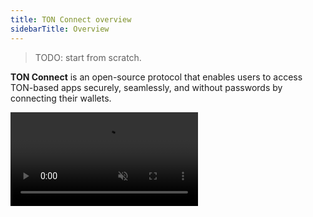 ```yaml
---
title: TON Connect overview
sidebarTitle: Overview
---
```


> TODO: start from scratch.

**TON Connect** is an open-source protocol that enables users to access TON-based apps securely, seamlessly, and without passwords by connecting their wallets.

<video autoPlay muted loop className="w-full rounded-xl" src="/resources/videos/TonConnect.mp4">
  Your browser does not support the \<video> tag.
</video>

## How TON Connect works

TON Connect enables communication between **wallets** and **DApps** (Decentralized Applications) within the TON ecosystem.

<img
  className="block dark:hidden"
  src="/resources/images/ton-connect/basic-schema.svg"
  alt="Basic communication schema of TON Connect"
/>

<img
  className="hidden dark:block"
  src="/resources/images/ton-connect/basic-schema-dark.svg"
  alt="Basic communication schema of TON Connect"
/>

### Interaction model

* **Wallets** provide user interfaces for approving transactions and securely store cryptographic keys on users’ devices.
* **DApps** built on TON offer rich functionality and secure user funds through the use of smart contracts.

This separation of responsibilities enables rapid innovation and enhances security: _wallets are not tied to closed ecosystems, and DApps do not hold users’ accounts_.

**TON Connect** bridges wallets and apps, providing users with a seamless and secure connection experience.

## Why use TON Connect

- **Seamless integration**: quickly connects TON wallets to DApps with minimal setup and no user friction.
- **Robust security**: uses secure communication to protect user data and transactions.
- **User-friendly experience**: no extra logins required—users interact with DApps directly through their wallets.
- **Cross-platform compatibility**: supports web, mobile, and desktop environments.
- **Developer-friendly tools**: provides APIs and tooling for secure, consistent integration.
- **Open-source development**: maintained by the TonTech team and open to community contributions.

### For DApp developers

TON Connect enables tighter integration and better user engagement:

- **Traffic**: attract more users via wallets that support TON Connect.
- **Built-in authentication**: use wallets as user identities—no registration flows needed.
- **Payments**: process Toncoin and USD₮ payments securely through the TON Blockchain.
- **Retention**: let users save and revisit recently opened or favorite apps.

### For wallet developers

Connect your wallet to TON Connect to enable secure and seamless interaction with TON DApps.
See how to [integrate TON Connect into your wallet](/v3/guidelines/ton-connect/wallet).

## Projects using TON Connect

- [Getgems — The Open Network marketplace](https://getgems.io/)
- [STON.fi — AMM DEX for TON Blockchain](https://ston.fi/)
- [TON Society](https://society.ton.org/activities/active)

<details>
  <summary><b>Show the entire list</b></summary>

  - [getgems.io](https://getgems.io/)
  - [fragment.com](https://fragment.com/)
  - [ston.fi](https://ston.fi/)
  - [app.evaa.finance](https://app.evaa.finance/)
  - [ton.diamonds](https://ton.diamonds/)
  - [minter.ton.org](https://minter.ton.org/)
  - [tonconsole.com/jetton/minter](https://tonconsole.com/jetton/minter)
  - [dedust.io](https://dedust.io/swap)
  - [vesting.ton.org](https://vesting.ton.org/)
  - [tonverifier.live](https://verifier.ton.org/)
  - [tonstarter.com](https://tonstarter.com/)
  - [dns.ton.org](https://dns.ton.org/)
  - [daolama.co](https://daolama.co/)
  - [ton.vote](https://ton.vote/)
</details>

## Join the TON ecosystem

To integrate your service with the TON ecosystem, complete the following steps:

* **Implement TON Connect**: integrate the TON Connect protocol into your application.
* **Make a transfer**: use TON libraries to create and send messages. See [Sending messages](/v3/guidelines/ton-connect/cookbook/ton-transfer) for implementation details.
* **Enable payments**: process payments using [TonAPI](https://tonapi.io/) or a custom indexer (e.g., [gobicycle](https://github.com/gobicycle/bicycle)). See the [Payments processing guide](/v3/guidelines/DApps/asset-processing/payments-processing) for more details.

### Start with a template

Select the integration path that matches your development environment to set up TON Connect in your DApp.

- React Apps
- HTML/JS Apps
- [TMA USD₮ Payments Demo](https://github.com/ton-community/tma-usdt-payments-demo)
